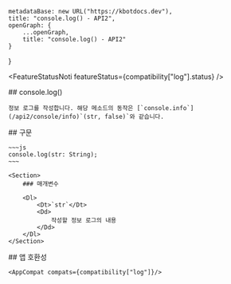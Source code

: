 
    metadataBase: new URL("https://kbotdocs.dev"),
    title: "console.log() - API2",
    openGraph: {
        ...openGraph,
        title: "console.log() - API2"
    }
}

<FeatureStatusNoti featureStatus={compatibility["log"].status} />
<Section>
    ## console.log()

    정보 로그를 작성합니다. 해당 메소드의 동작은 [`console.info`](/api2/console/info)`(str, false)`와 같습니다.
</Section>
<Section>
    ## 구문

    ~~~js
    console.log(str: String);
    ~~~

    <Section>
        ### 매개변수

        <Dl>
            <Dt>`str`</Dt>
            <Dd>
                작성할 정보 로그의 내용
            </Dd>
        </Dl>
    </Section>
</Section>
<Section>
    ## 앱 호환성

    <AppCompat compats={compatibility["log"]}/>
</Section>